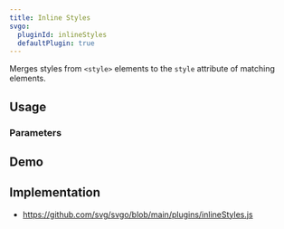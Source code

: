 ```yaml
---
title: Inline Styles
svgo:
  pluginId: inlineStyles
  defaultPlugin: true
---
```


Merges styles from `<style>` elements to the `style` attribute of matching elements.

## Usage

<PluginUsage />

### Parameters

<PluginParams />

## Demo

<PluginDemo />

## Implementation

- https://github.com/svg/svgo/blob/main/plugins/inlineStyles.js
